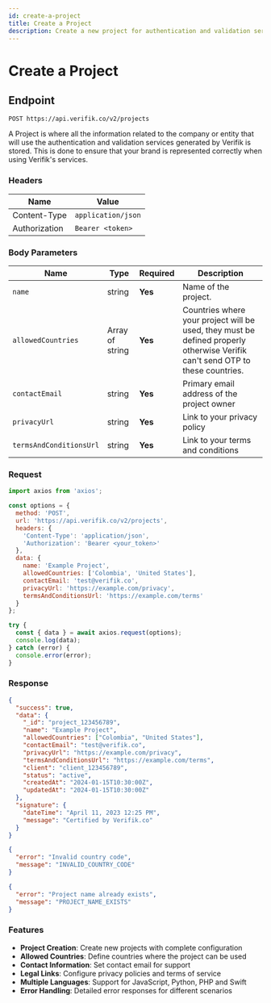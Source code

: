 ```yaml
---
id: create-a-project
title: Create a Project
description: Create a new project for authentication and validation services
---
```



# Create a Project

## Endpoint

```
POST https://api.verifik.co/v2/projects
```

A Project is where all the information related to the company or entity that will use the authentication and validation services generated by Verifik is stored. This is done to ensure that your brand is represented correctly when using Verifik's services.

### Headers

| Name          | Value              |
| ------------- | ------------------ |
| Content-Type  | `application/json` |
| Authorization | `Bearer <token>`   |

### Body Parameters

| Name                      | Type                | Required | Description                                                                                    |
| ------------------------- | ------------------- | -------- | ---------------------------------------------------------------------------------------------- |
| `name`                    | string              | **Yes**  | Name of the project.                                                                           |
| `allowedCountries`        | Array of string     | **Yes**  | Countries where your project will be used, they must be defined properly otherwise Verifik can't send OTP to these countries. |
| `contactEmail`            | string              | **Yes**  | Primary email address of the project owner                                                    |
| `privacyUrl`              | string              | **Yes**  | Link to your privacy policy                                                                    |
| `termsAndConditionsUrl`  | string              | **Yes**  | Link to your terms and conditions                                                              |

### Request

```javascript
import axios from 'axios';

const options = {
  method: 'POST',
  url: 'https://api.verifik.co/v2/projects',
  headers: {
    'Content-Type': 'application/json',
    'Authorization': 'Bearer <your_token>'
  },
  data: {
    name: 'Example Project',
    allowedCountries: ['Colombia', 'United States'],
    contactEmail: 'test@verifik.co',
    privacyUrl: 'https://example.com/privacy',
    termsAndConditionsUrl: 'https://example.com/terms'
  }
};

try {
  const { data } = await axios.request(options);
  console.log(data);
} catch (error) {
  console.error(error);
}
```

### Response

<Tabs>
  <TabItem value="200" label="200">

```json
{
  "success": true,
  "data": {
    "_id": "project_123456789",
    "name": "Example Project",
    "allowedCountries": ["Colombia", "United States"],
    "contactEmail": "test@verifik.co",
    "privacyUrl": "https://example.com/privacy",
    "termsAndConditionsUrl": "https://example.com/terms",
    "client": "client_123456789",
    "status": "active",
    "createdAt": "2024-01-15T10:30:00Z",
    "updatedAt": "2024-01-15T10:30:00Z"
  },
  "signature": {
    "dateTime": "April 11, 2023 12:25 PM",
    "message": "Certified by Verifik.co"
  }
}
```

  </TabItem>
  <TabItem value="400" label="400">

```json
{
  "error": "Invalid country code",
  "message": "INVALID_COUNTRY_CODE"
}
```

  </TabItem>
  <TabItem value="409" label="409">

```json
{
  "error": "Project name already exists",
  "message": "PROJECT_NAME_EXISTS"
}
```

  </TabItem>
</Tabs>

### Features

- **Project Creation**: Create new projects with complete configuration
- **Allowed Countries**: Define countries where the project can be used
- **Contact Information**: Set contact email for support
- **Legal Links**: Configure privacy policies and terms of service
- **Multiple Languages**: Support for JavaScript, Python, PHP and Swift
- **Error Handling**: Detailed error responses for different scenarios
